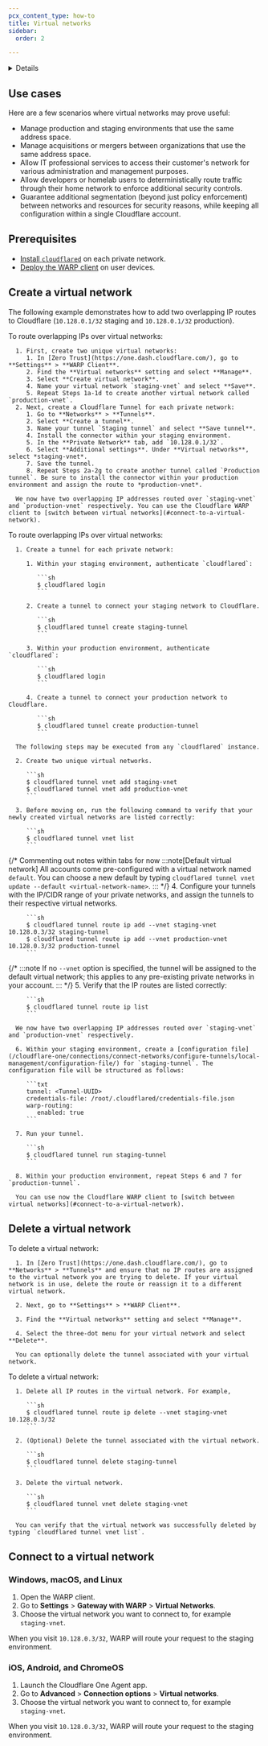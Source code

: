 ```yaml
---
pcx_content_type: how-to
title: Virtual networks
sidebar:
  order: 2

---
```




<Details header="Feature availability">

| [WARP modes](/cloudflare-one/connections/connect-devices/warp/configure-warp/warp-modes/) | [Zero Trust plans](https://www.cloudflare.com/teams-pricing/) |
| ----------------------------------------------------------------------------------------- | ------------------------------------------------------------- |
| <ul><li> Gateway with WARP</li><li> Secure Web Gateway without DNS filtering </li></ul>   | All plans                                                     |

| System   | Availability |
| -------- | ------------ |
| Windows  | ✅            |
| macOS    | ✅            |
| Linux    | ✅            |
| iOS      | ✅            |
| Android  | ✅            |
| ChromeOS | ✅            |

</Details>

<Render file="tunnel/virtual-networks-intro" product="cloudflare-one" />

## Use cases

Here are a few scenarios where virtual networks may prove useful:

* Manage production and staging environments that use the same address space.
* Manage acquisitions or mergers between organizations that use the same address space.
* Allow IT professional services to access their customer's network for various administration and management purposes.
* Allow developers or homelab users to deterministically route traffic through their home network to enforce additional security controls.
* Guarantee additional segmentation (beyond just policy enforcement) between networks and resources for security reasons, while keeping all configuration within a single Cloudflare account.

## Prerequisites

* [Install `cloudflared`](/cloudflare-one/connections/connect-networks/get-started/create-local-tunnel/#1-download-and-install-cloudflared) on each private network.
* [Deploy the WARP client](/cloudflare-one/connections/connect-devices/warp/deployment/) on user devices.

## Create a virtual network

The following example demonstrates how to add two overlapping IP routes to Cloudflare (`10.128.0.1/32` staging and `10.128.0.1/32` production).

<Tabs>
   <TabItem label="Dashboard">
      To route overlapping IPs over virtual networks:

      1. First, create two unique virtual networks:
         1. In [Zero Trust](https://one.dash.cloudflare.com/), go to **Settings** > **WARP Client**.
         2. Find the **Virtual networks** setting and select **Manage**.
         3. Select **Create virtual network**.
         4. Name your virtual network `staging-vnet` and select **Save**.
         5. Repeat Steps 1a-1d to create another virtual network called `production-vnet`.
      2. Next, create a Cloudflare Tunnel for each private network:
         1. Go to **Networks** > **Tunnels**.
         2. Select **Create a tunnel**.
         3. Name your tunnel `Staging tunnel` and select **Save tunnel**.
         4. Install the connector within your staging environment.
         5. In the **Private Network** tab, add `10.128.0.1/32`.
         6. Select **Additional settings**. Under **Virtual networks**, select *staging-vnet*.
         7. Save the tunnel.
         8. Repeat Steps 2a-2g to create another tunnel called `Production tunnel`. Be sure to install the connector within your production environment and assign the route to *production-vnet*.

      We now have two overlapping IP addresses routed over `staging-vnet` and `production-vnet` respectively. You can use the Cloudflare WARP client to [switch between virtual networks](#connect-to-a-virtual-network).

   </TabItem>

   <TabItem label="cli">
      To route overlapping IPs over virtual networks:

      1. Create a tunnel for each private network:

         1. Within your staging environment, authenticate `cloudflared`:

            ```sh
            $ cloudflared login
            ```

         2. Create a tunnel to connect your staging network to Cloudflare.

            ```sh
            $ cloudflared tunnel create staging-tunnel
            ```

         3. Within your production environment, authenticate `cloudflared`:

            ```sh
            $ cloudflared login
            ```

         4. Create a tunnel to connect your production network to Cloudflare.

            ```sh
            $ cloudflared tunnel create production-tunnel
            ```

      The following steps may be executed from any `cloudflared` instance.

      2. Create two unique virtual networks.

         ```sh
         $ cloudflared tunnel vnet add staging-vnet
         $ cloudflared tunnel vnet add production-vnet
         ```

      3. Before moving on, run the following command to verify that your newly created virtual networks are listed correctly:

         ```sh
         $ cloudflared tunnel vnet list
         ```
{/* Commenting out notes within tabs for now
      :::note[Default virtual network]
      All accounts come pre-configured with a virtual network named `default`. You can choose a new default by typing `cloudflared tunnel vnet update --default <virtual-network-name>`.
      :::
*/}
      4. Configure your tunnels with the IP/CIDR range of your private networks, and assign the tunnels to their respective virtual networks.

         ```sh
         $ cloudflared tunnel route ip add --vnet staging-vnet 10.128.0.3/32 staging-tunnel
         $ cloudflared tunnel route ip add --vnet production-vnet 10.128.0.3/32 production-tunnel
         ```
{/*
      :::note
      If no `--vnet` option is specified, the tunnel will be assigned to the default virtual network; this applies to any pre-existing private networks in your account.
      :::
*/}
      5. Verify that the IP routes are listed correctly:

         ```sh
         $ cloudflared tunnel route ip list
         ```

      We now have two overlapping IP addresses routed over `staging-vnet` and `production-vnet` respectively.

      6. Within your staging environment, create a [configuration file](/cloudflare-one/connections/connect-networks/configure-tunnels/local-management/configuration-file/) for `staging-tunnel`. The configuration file will be structured as follows:

         ```txt
         tunnel: <Tunnel-UUID>
         credentials-file: /root/.cloudflared/credentials-file.json
         warp-routing:
            enabled: true
         ```

      7. Run your tunnel.

         ```sh
         $ cloudflared tunnel run staging-tunnel
         ```

      8. Within your production environment, repeat Steps 6 and 7 for `production-tunnel`.

      You can use now the Cloudflare WARP client to [switch between virtual networks](#connect-to-a-virtual-network).
   </TabItem>
</Tabs>

## Delete a virtual network

<Tabs>
   <TabItem label="Dashboard">
      To delete a virtual network:

      1. In [Zero Trust](https://one.dash.cloudflare.com/), go to **Networks** > **Tunnels** and ensure that no IP routes are assigned to the virtual network you are trying to delete. If your virtual network is in use, delete the route or reassign it to a different virtual network.

      2. Next, go to **Settings** > **WARP Client**.

      3. Find the **Virtual networks** setting and select **Manage**.

      4. Select the three-dot menu for your virtual network and select **Delete**.

      You can optionally delete the tunnel associated with your virtual network.
   </TabItem>

   <TabItem label="cli">
      To delete a virtual network:

      1. Delete all IP routes in the virtual network. For example,

         ```sh
         $ cloudflared tunnel route ip delete --vnet staging-vnet 10.128.0.3/32
         ```

      2. (Optional) Delete the tunnel associated with the virtual network.

         ```sh
         $ cloudflared tunnel delete staging-tunnel
         ```

      3. Delete the virtual network.

         ```sh
         $ cloudflared tunnel vnet delete staging-vnet
         ```

      You can verify that the virtual network was successfully deleted by typing `cloudflared tunnel vnet list`.
   </TabItem>
</Tabs>

## Connect to a virtual network

### Windows, macOS, and Linux

1. Open the WARP client.
2. Go to **Settings** > **Gateway with WARP** > **Virtual Networks**.
3. Choose the virtual network you want to connect to, for example `staging-vnet`.

When you visit `10.128.0.3/32`, WARP will route your request to the staging environment.

### iOS, Android, and ChromeOS

1. Launch the Cloudflare One Agent app.
2. Go to **Advanced** > **Connection options** > **Virtual networks**.
3. Choose the virtual network you want to connect to, for example `staging-vnet`.

When you visit `10.128.0.3/32`, WARP will route your request to the staging environment.
